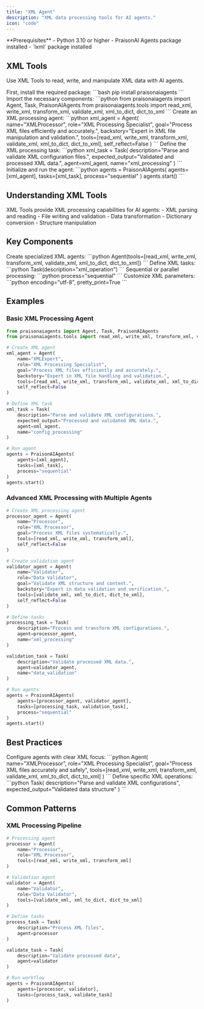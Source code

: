 ```yaml
---
title: "XML Agent"
description: "XML data processing tools for AI agents."
icon: "code"
---
```


<Note>
  **Prerequisites**
  - Python 3.10 or higher
  - PraisonAI Agents package installed
  - `lxml` package installed
</Note>

## XML Tools

Use XML Tools to read, write, and manipulate XML data with AI agents.

<Steps>
  <Step title="Install Dependencies">
    First, install the required package:
    ```bash
    pip install praisonaiagents
    ```
  </Step>

  <Step title="Import Components">
    Import the necessary components:
    ```python
    from praisonaiagents import Agent, Task, PraisonAIAgents
    from praisonaiagents.tools import read_xml, write_xml, transform_xml, validate_xml, xml_to_dict, dict_to_xml
    ```
  </Step>

  <Step title="Create Agent">
    Create an XML processing agent:
    ```python
    xml_agent = Agent(
        name="XMLProcessor",
        role="XML Processing Specialist",
        goal="Process XML files efficiently and accurately.",
        backstory="Expert in XML file manipulation and validation.",
        tools=[read_xml, write_xml, transform_xml, validate_xml, xml_to_dict, dict_to_xml],
        self_reflect=False
    )
    ```
  </Step>

  <Step title="Define Task">
    Define the XML processing task:
    ```python
    xml_task = Task(
        description="Parse and validate XML configuration files.",
        expected_output="Validated and processed XML data.",
        agent=xml_agent,
        name="xml_processing"
    )
    ```
  </Step>

  <Step title="Run Agent">
    Initialize and run the agent:
    ```python
    agents = PraisonAIAgents(
        agents=[xml_agent],
        tasks=[xml_task],
        process="sequential"
    )
    agents.start()
    ```
  </Step>
</Steps>

## Understanding XML Tools

<Card title="What are XML Tools?" icon="question">
  XML Tools provide XML processing capabilities for AI agents:
  - XML parsing and reading
  - File writing and validation
  - Data transformation
  - Dictionary conversion
  - Structure manipulation
</Card>

## Key Components

<CardGroup cols={2}>
  <Card title="XML Agent" icon="user-robot">
    Create specialized XML agents:
    ```python
    Agent(tools=[read_xml, write_xml, transform_xml, validate_xml, xml_to_dict, dict_to_xml])
    ```
  </Card>
  <Card title="XML Task" icon="list-check">
    Define XML tasks:
    ```python
    Task(description="xml_operation")
    ```
  </Card>
  <Card title="Process Types" icon="arrows-split-up-and-left">
    Sequential or parallel processing:
    ```python
    process="sequential"
    ```
  </Card>
  <Card title="XML Options" icon="sliders">
    Customize XML parameters:
    ```python
    encoding="utf-8", pretty_print=True
    ```
  </Card>
</CardGroup>

## Examples

### Basic XML Processing Agent

```python
from praisonaiagents import Agent, Task, PraisonAIAgents
from praisonaiagents.tools import read_xml, write_xml, transform_xml, validate_xml, xml_to_dict, dict_to_xml

# Create XML agent
xml_agent = Agent(
    name="XMLExpert",
    role="XML Processing Specialist",
    goal="Process XML files efficiently and accurately.",
    backstory="Expert in XML file handling and validation.",
    tools=[read_xml, write_xml, transform_xml, validate_xml, xml_to_dict, dict_to_xml],
    self_reflect=False
)

# Define XML task
xml_task = Task(
    description="Parse and validate XML configurations.",
    expected_output="Processed and validated XML data.",
    agent=xml_agent,
    name="config_processing"
)

# Run agent
agents = PraisonAIAgents(
    agents=[xml_agent],
    tasks=[xml_task],
    process="sequential"
)
agents.start()
```

### Advanced XML Processing with Multiple Agents

```python
# Create XML processing agent
processor_agent = Agent(
    name="Processor",
    role="XML Processor",
    goal="Process XML files systematically.",
    tools=[read_xml, write_xml, transform_xml],
    self_reflect=False
)

# Create validation agent
validator_agent = Agent(
    name="Validator",
    role="Data Validator",
    goal="Validate XML structure and content.",
    backstory="Expert in data validation and verification.",
    tools=[validate_xml, xml_to_dict, dict_to_xml],
    self_reflect=False
)

# Define tasks
processing_task = Task(
    description="Process and transform XML configurations.",
    agent=processor_agent,
    name="xml_processing"
)

validation_task = Task(
    description="Validate processed XML data.",
    agent=validator_agent,
    name="data_validation"
)

# Run agents
agents = PraisonAIAgents(
    agents=[processor_agent, validator_agent],
    tasks=[processing_task, validation_task],
    process="sequential"
)
agents.start()
```

## Best Practices

<AccordionGroup>
  <Accordion title="Agent Configuration">
    Configure agents with clear XML focus:
    ```python
    Agent(
        name="XMLProcessor",
        role="XML Processing Specialist",
        goal="Process XML files accurately and safely",
        tools=[read_xml, write_xml, transform_xml, validate_xml, xml_to_dict, dict_to_xml]
    )
    ```
  </Accordion>

  <Accordion title="Task Definition">
    Define specific XML operations:
    ```python
    Task(
        description="Parse and validate XML configurations",
        expected_output="Validated data structure"
    )
    ```
  </Accordion>
</AccordionGroup>

## Common Patterns

### XML Processing Pipeline
```python
# Processing agent
processor = Agent(
    name="Processor",
    role="XML Processor",
    tools=[read_xml, write_xml, transform_xml]
)

# Validation agent
validator = Agent(
    name="Validator",
    role="Data Validator",
    tools=[validate_xml, xml_to_dict, dict_to_xml]
)

# Define tasks
process_task = Task(
    description="Process XML files",
    agent=processor
)

validate_task = Task(
    description="Validate processed data",
    agent=validator
)

# Run workflow
agents = PraisonAIAgents(
    agents=[processor, validator],
    tasks=[process_task, validate_task]
)